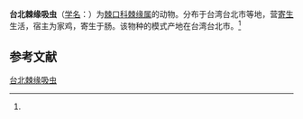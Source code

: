 {{Speciesbox
| name = 台北棘缘吸虫
| status = 
| status_system = 
| image = 
| genus = Echinoparyphium
| species = taipeiense
| authority = (Fischthal et Kuntz, 1976)<ref name='id10070'>{{cite web| url =http://www.bioinfo.cn/db05/BjdwSpecies.php?action=view&id=10070| title =台北棘缘吸虫| work =《中国动物物种编目数据库》| publisher =中国科学院微生物研究所| author =中国科学院动物研究所| accessdate =2009-04-16| deadurl =yes| archiveurl =https://web.archive.org/web/20160305004405/http://www.bioinfo.cn/db05/BjdwSpecies.php?action=view&id=10070| archivedate =2016-03-05}}</ref>
}}

'''台北棘缘吸虫'''（[[学名|学名]]：{{lang|la|''Echinoparyphium taipeiense''}}）为[[棘口科|棘口科]][[棘缘属|棘缘属]]的动物。分布于台湾台北市等地，营[[寄生|寄生]]生活，宿主为家鸡，寄生于肠。该物种的模式产地在台湾台北市。<ref name='id10070'/>

== 参考文献 ==
{{reflist}}

{{Wikispecies|Echinoparyphium taipeiense}}

[[Category:棘缘属|台北棘缘吸虫]]


{{吸虫小作品}}